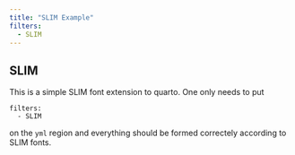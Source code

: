 ```yaml
---
title: "SLIM Example"
filters:
  - SLIM
---
```


## SLIM

This is a simple SLIM font extension to quarto. One only needs to put

```
filters:
  - SLIM
```

on the `yml` region and everything should be formed correctely according to SLIM fonts.